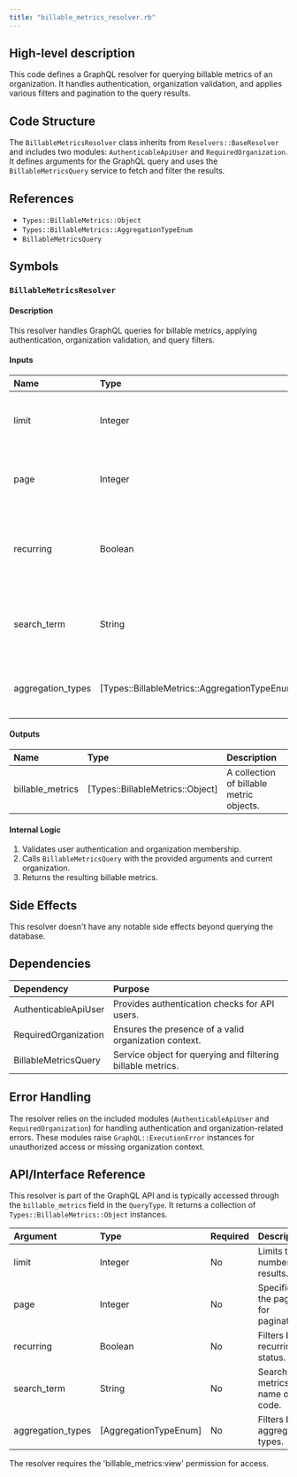 ```yaml
---
title: "billable_metrics_resolver.rb"
---
```


## High-level description
This code defines a GraphQL resolver for querying billable metrics of an organization. It handles authentication, organization validation, and applies various filters and pagination to the query results.

## Code Structure
The `BillableMetricsResolver` class inherits from `Resolvers::BaseResolver` and includes two modules: `AuthenticableApiUser` and `RequiredOrganization`. It defines arguments for the GraphQL query and uses the `BillableMetricsQuery` service to fetch and filter the results.

## References
- `Types::BillableMetrics::Object`
- `Types::BillableMetrics::AggregationTypeEnum`
- `BillableMetricsQuery`

## Symbols

### `BillableMetricsResolver`
#### Description
This resolver handles GraphQL queries for billable metrics, applying authentication, organization validation, and query filters.

#### Inputs
| Name | Type | Description |
|:-----|:-----|:------------|
| limit | Integer | Optional. Limits the number of results returned. |
| page | Integer | Optional. Specifies the page number for pagination. |
| recurring | Boolean | Optional. Filters metrics based on whether they are recurring. |
| search_term | String | Optional. Used for searching metrics by name or code. |
| aggregation_types | [Types::BillableMetrics::AggregationTypeEnum] | Optional. Filters metrics by aggregation types. |

#### Outputs
| Name | Type | Description |
|:-----|:-----|:------------|
| billable_metrics | [Types::BillableMetrics::Object] | A collection of billable metric objects. |

#### Internal Logic
1. Validates user authentication and organization membership.
2. Calls `BillableMetricsQuery` with the provided arguments and current organization.
3. Returns the resulting billable metrics.

## Side Effects
This resolver doesn't have any notable side effects beyond querying the database.

## Dependencies
| Dependency | Purpose |
|:-----------|:--------|
| AuthenticableApiUser | Provides authentication checks for API users. |
| RequiredOrganization | Ensures the presence of a valid organization context. |
| BillableMetricsQuery | Service object for querying and filtering billable metrics. |

## Error Handling
The resolver relies on the included modules (`AuthenticableApiUser` and `RequiredOrganization`) for handling authentication and organization-related errors. These modules raise `GraphQL::ExecutionError` instances for unauthorized access or missing organization context.

## API/Interface Reference
This resolver is part of the GraphQL API and is typically accessed through the `billable_metrics` field in the `QueryType`. It returns a collection of `Types::BillableMetrics::Object` instances.

| Argument | Type | Required | Description |
|:---------|:-----|:---------|:------------|
| limit | Integer | No | Limits the number of results. |
| page | Integer | No | Specifies the page for pagination. |
| recurring | Boolean | No | Filters by recurring status. |
| search_term | String | No | Searches metrics by name or code. |
| aggregation_types | [AggregationTypeEnum] | No | Filters by aggregation types. |

The resolver requires the 'billable_metrics:view' permission for access.